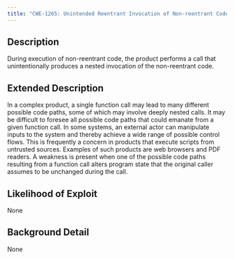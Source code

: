 ```yaml
---
title: "CWE-1265: Unintended Reentrant Invocation of Non-reentrant Code Via Nested Calls"
---
```


## Description
During execution of non-reentrant code, the product performs a call that unintentionally produces a nested invocation of the non-reentrant code.

## Extended Description
In a complex product, a single function call may lead to many different possible code paths, some of which may involve deeply nested calls. It may be difficult to foresee all possible code paths that could emanate from a given function call. In some systems, an external actor can manipulate inputs to the system and thereby achieve a wide range of possible control flows. This is frequently a concern in products that execute scripts from untrusted sources. Examples of such products are web browsers and PDF readers. A weakness is present when one of the possible code paths resulting from a function call alters program state that the original caller assumes to be unchanged during the call.

## Likelihood of Exploit
None

## Background Detail
None
        